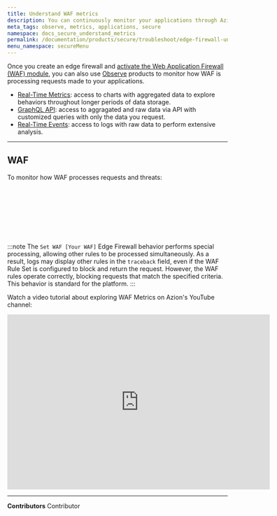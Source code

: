 ```yaml
---
title: Understand WAF metrics
description: You can continuously monitor your applications through Azion Observe products.
meta_tags: observe, metrics, applications, secure
namespace: docs_secure_understand_metrics
permalink: /documentation/products/secure/troubleshoot/edge-firewall-understand-metrics/
menu_namespace: secureMenu
---
```



Once you create an edge firewall and [activate the Web Application Firewall (WAF) module](/en/documentation/products/guides/secure/edge-firewall-configure-main-settings/#modules), you can also use [Observe](/en/documentation/products/observe/) products to monitor how WAF is processing requests made to your applications.

- [Real-Time Metrics](/en/documentation/products/observe/real-time-metrics/): access to charts with aggregated data to explore behaviors throughout longer periods of data storage.
- [GraphQL API](/en/documentation/devtools/graphql-api/overview/): access to aggragated and raw data via API with customized queries with only the data you request.
- [Real-Time Events](/en/documentation/products/observe/real-time-events/): access to logs with raw data to perform extensive analysis.

---

## WAF

To monitor how WAF processes requests and threats:

<LinkButton link="/en/documentation/products/observe/real-time-metrics/#waf" label="view aggregated metrics" outlined /> <br></br>

<LinkButton link="/en/documentation/devtools/graphql-api/features/#datasets" label="query data" outlined /> <br></br>

<LinkButton link="/en/documentation/products/observe/real-time-events/#waf-events" label="view raw data" outlined /><br />

:::note
The `Set WAF [Your WAF]` Edge Firewall behavior performs special processing, allowing other rules to be processed simultaneously. As a result, logs may display other rules in the `traceback` field, even if the WAF Rule Set is configured to block and return the request.  However, the WAF rules operate correctly, blocking requests that match the specified criteria. This behavior is standard for the platform.
:::

Watch a video tutorial about exploring WAF Metrics on Azion's YouTube channel:

<iframe
   src="https://www.youtube.com/embed/IAKjdOBsfi4"
   title="Exploring WAF Metrics with Azion"
   loading="lazy"
   width="600"
   height="400"
   title="Consulting metadata with GraphQL via Azion API"
   frameborder="0"
   allow="accelerometer; autoplay; clipboard-write; encrypted-media; gyroscope; picture-in-picture; web-share"
   allowfullscreen></iframe>


---

**Contributors** <ContributorList>Contributor</ContributorList>
